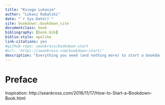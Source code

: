 ```yaml
--- 
title: "Ksiega Lukasza"
author: "Lukasz Rabalski"
date: "`r Sys.Date()`"
site: bookdown::bookdown_site
documentclass: book
bibliography: [book.bib]
biblio-style: apalike
link-citations: yes
#github-repo: seankross/bookdown-start
#url: 'http\://seankross.com/bookdown-start/'
description: "Everything you need (and nothing more) to start a bookdown book."
---
```


# Preface {-}

Inspiration:
http://seankross.com/2016/11/17/How-to-Start-a-Bookdown-Book.html
